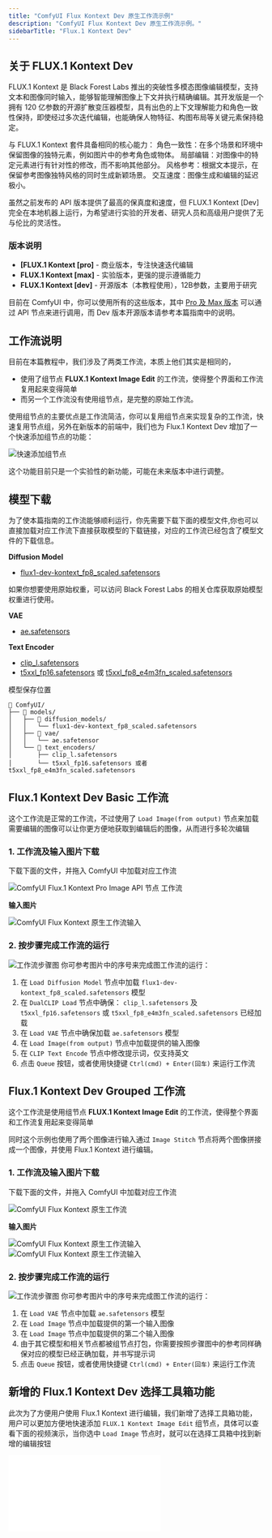 ```yaml
---
title: "ComfyUI Flux Kontext Dev 原生工作流示例"
description: "ComfyUI Flux Kontext Dev 原生工作流示例。"
sidebarTitle: "Flux.1 Kontext Dev"
---
```



## 关于 FLUX.1 Kontext Dev

FLUX.1 Kontext 是 Black Forest Labs 推出的突破性多模态图像编辑模型，支持文本和图像同时输入，能够智能理解图像上下文并执行精确编辑。其开发版是一个拥有 120 亿参数的开源扩散变压器模型，具有出色的上下文理解能力和角色一致性保持，即使经过多次迭代编辑，也能确保人物特征、构图布局等关键元素保持稳定。

与 FLUX.1 Kontext 套件具备相同的核心能力：
角色一致性：在多个场景和环境中保留图像的独特元素，例如图片中的参考角色或物体。
局部编辑：对图像中的特定元素进行有针对性的修改，而不影响其他部分。
风格参考：根据文本提示，在保留参考图像独特风格的同时生成新颖场景。
交互速度：图像生成和编辑的延迟极小。

虽然之前发布的 API 版本提供了最高的保真度和速度，但 FLUX.1 Kontext [Dev] 完全在本地机器上运行，为希望进行实验的开发者、研究人员和高级用户提供了无与伦比的灵活性。

### 版本说明

- **[FLUX.1 Kontext [pro]** - 商业版本，专注快速迭代编辑
- **FLUX.1 Kontext [max]** - 实验版本，更强的提示遵循能力  
- **FLUX.1 Kontext [dev]** - 开源版本（本教程使用），12B参数，主要用于研究

目前在 ComfyUI 中，你可以使用所有的这些版本，其中 [Pro 及 Max 版本](zh-CN/tutorials/api-nodes/black-forest-labs/flux-1-kontext) 可以通过 API 节点来进行调用，而 Dev 版本开源版本请参考本篇指南中的说明。


## 工作流说明

目前在本篇教程中，我们涉及了两类工作流，本质上他们其实是相同的，
- 使用了组节点 **FLUX.1 Kontext Image Edit** 的工作流，使得整个界面和工作流复用起来变得简单
- 而另一个工作流没有使用组节点，是完整的原始工作流。

使用组节点的主要优点是工作流简洁，你可以复用组节点来实现复杂的工作流，快速复用节点组，另外在新版本的前端中，我们也为 Flux.1 Kontext Dev 增加了一个快速添加组节点的功能：

![快速添加组节点](/images/tutorial/flux/selcetion_toolbox_edit.jpg)

<Tip>
    这个功能目前只是一个实验性的新功能，可能在未来版本中进行调整。
</Tip>

<UpdateReminder/>

## 模型下载

为了使本篇指南的工作流能够顺利运行，你先需要下载下面的模型文件,你也可以直接加载对应工作流下直接获取模型的下载链接，对应的工作流已经包含了模型文件的下载信息。

**Diffusion Model**

- [flux1-dev-kontext_fp8_scaled.safetensors](https://huggingface.co/Comfy-Org/flux1-kontext-dev_ComfyUI/resolve/main/split_files/diffusion_models/flux1-dev-kontext_fp8_scaled.safetensors)

<Tip>
如果你想要使用原始权重，可以访问 Black Forest Labs 的相关仓库获取原始模型权重进行使用。
</Tip>

**VAE**
- [ae.safetensors](https://huggingface.co/Comfy-Org/Lumina_Image_2.0_Repackaged/blob/main/split_files/vae/ae.safetensors)

**Text Encoder**
- [clip_l.safetensors](https://huggingface.co/comfyanonymous/flux_text_encoders/blob/main/clip_l.safetensors)
- [t5xxl_fp16.safetensors](https://huggingface.co/comfyanonymous/flux_text_encoders/resolve/main/t5xxl_fp16.safetensors) 或 [t5xxl_fp8_e4m3fn_scaled.safetensors](https://huggingface.co/comfyanonymous/flux_text_encoders/resolve/main/t5xxl_fp8_e4m3fn_scaled.safetensors)

模型保存位置

```
📂 ComfyUI/
├── 📂 models/
│   ├── 📂 diffusion_models/
│   │   └── flux1-dev-kontext_fp8_scaled.safetensors
│   ├── 📂 vae/
│   │   └── ae.safetensor
│   └── 📂 text_encoders/
│       ├── clip_l.safetensors
│       └── t5xxl_fp16.safetensors 或者 t5xxl_fp8_e4m3fn_scaled.safetensors
```

## Flux.1 Kontext Dev Basic 工作流

这个工作流是正常的工作流，不过使用了 `Load Image(from output)` 节点来加载需要编辑的图像可以让你更方便地获取到编辑后的图像，从而进行多轮次编辑

### 1. 工作流及输入图片下载

下载下面的文件，并拖入 ComfyUI 中加载对应工作流

![ComfyUI Flux.1 Kontext Pro Image API 节点 工作流](https://raw.githubusercontent.com/Comfy-Org/example_workflows/main/flux/kontext/dev/flux_1_kontext_dev_basic.png)

**输入图片**

![ComfyUI Flux Kontext 原生工作流输入](https://raw.githubusercontent.com/Comfy-Org/example_workflows/main/flux/kontext/dev/rabbit.jpg)

### 2. 按步骤完成工作流的运行

![工作流步骤图](/images/tutorial/flux/flux_1_kontext_dev_basic_step_guide.jpg)
你可参考图片中的序号来完成图工作流的运行：

1. 在 `Load Diffusion Model` 节点中加载 `flux1-dev-kontext_fp8_scaled.safetensors` 模型
2. 在 `DualCLIP Load` 节点中确保： `clip_l.safetensors` 及 `t5xxl_fp16.safetensors` 或 `t5xxl_fp8_e4m3fn_scaled.safetensors` 已经加载
3. 在 `Load VAE` 节点中确保加载 `ae.safetensors` 模型
4. 在 `Load Image(from output)` 节点中加载提供的输入图像
5. 在 `CLIP Text Encode` 节点中修改提示词，仅支持英文
5. 点击 `Queue` 按钮，或者使用快捷键 `Ctrl(cmd) + Enter(回车)` 来运行工作流

## Flux.1 Kontext Dev Grouped 工作流

这个工作流是使用组节点 **FLUX.1 Kontext Image Edit** 的工作流，使得整个界面和工作流复用起来变得简单

同时这个示例也使用了两个图像进行输入通过 `Image Stitch` 节点将两个图像拼接成一个图像，并使用 Flux.1 Kontext 进行编辑。

### 1. 工作流及输入图片下载

下载下面的文件，并拖入 ComfyUI 中加载对应工作流

![ComfyUI Flux Kontext 原生工作流](https://raw.githubusercontent.com/Comfy-Org/example_workflows/main/flux/kontext/dev/flux_1_kontext_dev_grouped.png)

**输入图片**

![ComfyUI Flux Kontext 原生工作流输入](https://raw.githubusercontent.com/Comfy-Org/example_workflows/main/flux/kontext/dev/doll_1.webp)
![ComfyUI Flux Kontext 原生工作流输入](https://raw.githubusercontent.com/Comfy-Org/example_workflows/main/flux/kontext/dev/doll_2.webp)

### 2. 按步骤完成工作流的运行

![工作流步骤图](/images/tutorial/flux/flux_1_kontext_dev_grouped_step_guide.jpg)
你可参考图片中的序号来完成图工作流的运行：

1. 在 `Load VAE` 节点中加载 `ae.safetensors` 模型
2. 在 `Load Image` 节点中加载提供的第一个输入图像
3. 在 `Load Image` 节点中加载提供的第二个输入图像
4. 由于其它模型和相关节点都被组节点打包，你需要按照步骤图中的参考同样确保对应的模型已经正确加载，并书写提示词
5. 点击 `Queue` 按钮，或者使用快捷键 `Ctrl(cmd) + Enter(回车)` 来运行工作流

## 新增的 Flux.1 Kontext Dev 选择工具箱功能

此次为了方便用户使用 Flux.1 Kontext 进行编辑，我们新增了选择工具箱功能，用户可以更加方便地快速添加 `FLUX.1 Kontext Image Edit` 组节点，具体可以查看下面的视频演示，当你选中 `Load Image` 节点时，就可以在选择工具箱中找到新增的编辑按钮

<iframe
  className="w-full aspect-video rounded-xl"
  src="//player.bilibili.com/player.html?isOutside=true&aid=114758506253384&bvid=BV1tCK1zGENB&cid=30735339422&p=1"
  title="ComfyUI 选择工具箱新增功能"
  frameBorder="0"
  allow="accelerometer; autoplay; clipboard-write; encrypted-media; gyroscope; picture-in-picture"
  allowFullScreen
></iframe>

<PromptTechniques/>